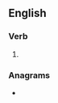 {{also|änkling}}
==English==

===Verb===
{{head|en|present participle}}

# {{present participle of|ankle|lang=en|nocat=1}}

===Anagrams===
* {{anagrams|en|lanking}}